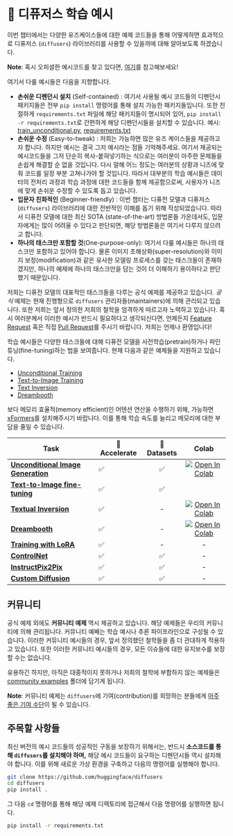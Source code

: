 <!--Copyright 2022 The HuggingFace Team. All rights reserved.

Licensed under the Apache License, Version 2.0 (the "License"); you may not use this file except in compliance with
the License. You may obtain a copy of the License at

http://www.apache.org/licenses/LICENSE-2.0

Unless required by applicable law or agreed to in writing, software distributed under the License is distributed on
an "AS IS" BASIS, WITHOUT WARRANTIES OR CONDITIONS OF ANY KIND, either express or implied. See the License for the
specific language governing permissions and limitations under the License.
-->

# 🧨 디퓨저스 학습 예시

이번 챕터에서는 다양한 유즈케이스들에 대한 예제 코드들을 통해 어떻게하면 효과적으로 디퓨저스 (`diffusers`) 라이브러리를 사용할 수 있을까에 대해 알아보도록 하겠습니다. 

**Note**: 혹시 오피셜한 예시코드를 찾고 있다면, [여기](https://github.com/huggingface/diffusers/tree/main/src/diffusers/pipelines)를 참고해보세요!

여기서 다룰 예시들은 다음을 지향합니다.

- **손쉬운 디펜던시 설치** (Self-contained) : 여기서 사용될 예시 코드들의 디펜던시 패키지들은 전부 `pip install` 명령어를 통해 설치 가능한 패키지들입니다. 또한 친절하게 `requirements.txt` 파일에 해당 패키지들이 명시되어 있어, `pip install -r requirements.txt`로 간편하게 해당 디펜던시들을 설치할 수 있습니다. 예시: [train_unconditional.py](https://github.com/huggingface/diffusers/blob/main/examples/unconditional_image_generation/train_unconditional.py), [requirements.txt](https://github.com/huggingface/diffusers/blob/main/examples/unconditional_image_generation/requirements.txt) 
- **손쉬운 수정** (Easy-to-tweak) : 저희는 가능하면 많은 유즈 케이스들을 제공하고자 합니다. 하지만 예시는 결국 그저 예시라는 점들 기억해주세요. 여기서 제공되는 예시코드들을 그저 단순히 복사-붙혀넣기하는 식으로는 여러분이 마주한 문제들을 손쉽게 해결할 순 없을 것입니다. 다시 말해 어느 정도는 여러분의 상황과 니즈에 맞춰 코드를 일정 부분 고쳐나가야 할 것입니다. 따라서 대부분의 학습 예시들은 데이터의 전처리 과정과 학습 과정에 대한 코드들을 함께 제공함으로써, 사용자가 니즈에 맞게 손쉬운 수정할 수 있도록 돕고 있습니다.
- **입문자 친화적인** (Beginner-friendly) : 이번 챕터는 디퓨전 모델과 디퓨저스(`diffusers`) 라이브러리에 대한 전반적인 이해를 돕기 위해 작성되었습니다. 따라서 디퓨전 모델에 대한 최신 SOTA (state-of-the-art) 방법론들 가운데서도, 입문자에게는 많이 어려울 수 있다고 판단되면, 해당 방법론들은 여기서 다루지 않으려고 합니다.
- **하나의 태스크만 포함할 것**(One-purpose-only): 여기서 다룰 예시들은 하나의 태스크만 포함하고 있어야 합니다. 물론 이미지 초해상화(super-resolution)와 이미지 보정(modification)과 같은 유사한 모델링 프로세스를 갖는 태스크들이 존재하겠지만, 하나의 예제에 하나의 태스크만을 담는 것이 더 이해하기 용이하다고 판단했기 때문입니다.



저희는 디퓨전 모델의 대표적인 태스크들을 다루는 공식 예제를 제공하고 있습니다. *공식* 예제는 현재 진행형으로 `diffusers` 관리자들(maintainers)에 의해 관리되고 있습니다. 또한 저희는 앞서 정의한 저희의 철학을 엄격하게 따르고자 노력하고 있습니다. 혹시 여러분께서 이러한 예시가 반드시 필요하다고 생각되신다면, 언제든지 [Feature Request](https://github.com/huggingface/diffusers/issues/new?assignees=&labels=&template=feature_request.md&title=) 혹은 직접 [Pull Request](https://github.com/huggingface/diffusers/compare)를 주시기 바랍니다. 저희는 언제나 환영입니다!

학습 예시들은 다양한 태스크들에 대해 디퓨전 모델을 사전학습(pretrain)하거나 파인튜닝(fine-tuning)하는 법을 보여줍니다. 현재 다음과 같은 예제들을 지원하고 있습니다.

- [Unconditional Training](./unconditional_training)
- [Text-to-Image Training](./text2image)
- [Text Inversion](./text_inversion)
- [Dreambooth](./dreambooth)

보다 메모리 효율적(memory efficient)인 어텐션 연산을 수행하기 위해, 가능하면 [xFormers](../optimization/xformers)를 설치해주시기 바랍니다. 이를 통해 학습 속도를 늘리고 메모리에 대한 부담을 줄일 수 있습니다.

| Task | 🤗 Accelerate | 🤗 Datasets | Colab
|---|---|:---:|:---:|
| [**Unconditional Image Generation**](./unconditional_training) | ✅ | ✅ | [![Open In Colab](https://colab.research.google.com/assets/colab-badge.svg)](https://colab.research.google.com/github/huggingface/notebooks/blob/main/diffusers/training_example.ipynb)
| [**Text-to-Image fine-tuning**](./text2image) | ✅ | ✅ | 
| [**Textual Inversion**](./text_inversion) | ✅ | - | [![Open In Colab](https://colab.research.google.com/assets/colab-badge.svg)](https://colab.research.google.com/github/huggingface/notebooks/blob/main/diffusers/sd_textual_inversion_training.ipynb)
| [**Dreambooth**](./dreambooth) | ✅ | - | [![Open In Colab](https://colab.research.google.com/assets/colab-badge.svg)](https://colab.research.google.com/github/huggingface/notebooks/blob/main/diffusers/sd_dreambooth_training.ipynb)
| [**Training with LoRA**](./lora) | ✅ | - | - |
| [**ControlNet**](./controlnet) | ✅ | ✅ | - |
| [**InstructPix2Pix**](./instructpix2pix) | ✅ | ✅ | - |
| [**Custom Diffusion**](./custom_diffusion) | ✅ | ✅ | - |


## 커뮤니티

공식 예제 외에도 **커뮤니티 예제** 역시 제공하고 있습니다. 해당 예제들은 우리의 커뮤니티에 의해 관리됩니다. 커뮤니티 예쩨는 학습 예시나 추론 파이프라인으로 구성될 수 있습니다. 이러한 커뮤니티 예시들의 경우,  앞서 정의했던 철학들을 좀 더 관대하게 적용하고 있습니다. 또한 이러한 커뮤니티 예시들의 경우, 모든 이슈들에 대한 유지보수를 보장할 수는 없습니다.

유용하긴 하지만, 아직은 대중적이지 못하거나 저희의 철학에 부합하지 않는 예제들은 [community examples](https://github.com/huggingface/diffusers/tree/main/examples/community) 폴더에 담기게 됩니다.

**Note**: 커뮤니티 예제는 `diffusers`에 기여(contribution)를 희망하는 분들에게 [아주 좋은 기여 수단](https://github.com/huggingface/diffusers/issues?q=is%3Aopen+is%3Aissue+label%3A%22good+first+issue%22)이 될 수 있습니다.

## 주목할 사항들

최신 버전의 예시 코드들의 성공적인 구동을 보장하기 위해서는, 반드시 **소스코드를 통해 `diffusers`를 설치해야 하며,** 해당 예시 코드들이 요구하는 디펜던시들 역시 설치해야 합니다. 이를 위해 새로운 가상 환경을 구축하고 다음의 명령어를 실행해야 합니다.

```bash
git clone https://github.com/huggingface/diffusers
cd diffusers
pip install .
```

그 다음 `cd` 명령어를 통해 해당 예제 디렉토리에 접근해서 다음 명령어를 실행하면 됩니다.

```bash
pip install -r requirements.txt
```